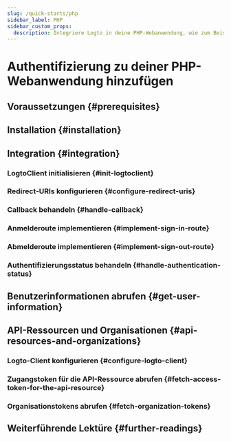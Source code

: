 ```yaml
---
slug: /quick-starts/php
sidebar_label: PHP
sidebar_custom_props:
  description: Integriere Logto in deine PHP-Webanwendung, wie zum Beispiel Laravel.
---
```




# Authentifizierung zu deiner PHP-Webanwendung hinzufügen

<PhpGuideTip />

## Voraussetzungen \{#prerequisites}

<Prerequisites />

## Installation \{#installation}

<Installation />

## Integration \{#integration}

### LogtoClient initialisieren \{#init-logtoclient}

<InitLogtoClient />

### Redirect-URIs konfigurieren \{#configure-redirect-uris}

<SignInFlowSummary />

<AssumingUrl />

<WebConfigureRedirectUris />

### Callback behandeln \{#handle-callback}

<ImplementCallbackRoute />

### Anmelderoute implementieren \{#implement-sign-in-route}

<ImplementSignInRoute />

### Abmelderoute implementieren \{#implement-sign-out-route}

<ImplementSignOutRoute />

### Authentifizierungsstatus behandeln \{#handle-authentication-status}

<HandleAuthenticationStatus />

<Checkpoint />

## Benutzerinformationen abrufen \{#get-user-information}

<GetUserInformation />

## API-Ressourcen und Organisationen \{#api-resources-and-organizations}

<ApiResourcesDescription />

### Logto-Client konfigurieren \{#configure-logto-client}

<ConfigApiResources />

### Zugangstoken für die API-Ressource abrufen \{#fetch-access-token-for-the-api-resource}

<FetchAccessTokenForApiResources />

### Organisationstokens abrufen \{#fetch-organization-tokens}

<FetchOrganizationTokenForUser />

## Weiterführende Lektüre \{#further-readings}

<FurtherReadings />
